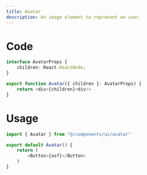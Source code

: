```yaml
---
title: Avatar
description: An image element to represent an user.
---
```


# Code

```ts
interface AvatarProps {
    children: React.ReactNode;
}

export function Avatar({ children }: AvatarProps) {
    return <div>{children}<div/>
}
```

# Usage

```ts
import { Avatar } from "@/components/ui/avatar"

export default Avatar() {
    return (
        <Button>{asf}</Button>
    )
}

```
